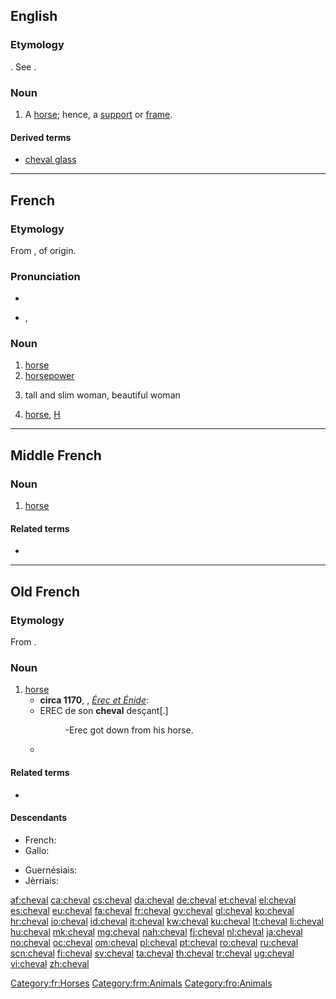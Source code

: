 ==English==

===Etymology===
{{etyl|fr}}. See {{term|cavalcade|lang=en}}.

===Noun===
{{en-noun|chevaux}}

# {{obsolete}} A [[horse]]; hence, a [[support]] or [[frame]].

====Derived terms====
* [[cheval glass]]

{{Webster 1913}}

----

==French==

===Etymology===
From {{etyl|la|fr}} {{term|caballus|lang=la}}, of {{etyl|cel-gau|fr}} origin.

===Pronunciation===
* {{audio|Fr-un cheval-fr.ogg|audio}}
* {{IPA|/ʃəval/|lang=fr}}, {{X-SAMPA|/S@.val/}}

===Noun===
{{fr-noun|m|plural=chevaux}}

# [[horse]]
# [[horsepower]]
# {{slang|lang=fr}} tall and slim woman, beautiful woman
# {{slang|lang=fr}} [[horse]], [[H]] {{gloss|narcotic}}

[[Category:fr:Horses]]
----

==Middle French==

===Noun===
{{frm-noun|m|pl=chevaux|pl2=chevaulx}}

# [[horse]]

====Related terms====
* {{l/frm|chevalier}}

[[Category:frm:Animals]]
----

==Old French==

===Etymology===
From {{etyl|la|fro}} {{term|caballus|lang=la}}.

===Noun===
{{fro-noun|m|chevaus|chevaus|cheval}}

# [[horse]]
#* '''circa 1170''', {{w|Chrétien de Troyes}}, ''[[s:fr:Érec et Énide|Érec et Énide]]'':
#* EREC de son '''cheval''' desçant[.]
#*: -Erec got down from his horse.
#* {{quote-book|circa 1170|title=[http://books.google.fr/books?id=yjcTAAAAQAAJ&pg=PA244&dq=Le+Roman+de+Rou+et+des+ducs+de+Normandie,+Volume+2&hl=fr&ei=hd3STa3kNNKGhQe5kZnyCQ&sa=X&oi=book_result&ct=book-preview-link&resnum=3&ved=0CDoQuwUwAg#v=onepage&q&f=false Le Roman de Rou]|author=[[w:Wace|Wace]]|passage=Maint bon '''cheval''' i unt tué|translation=They killed many good horses}}

====Related terms====
* {{l/fro|chevalier}}

====Descendants====
{{top2}}
* French: {{l/fr|cheval}}
* Gallo: {{l|roa-gal|ch'fa}}
{{mid2}}
* Guernésiais: {{l|roa-grn|ch'fa}}
* Jèrriais: {{l|roa-jer|chéva}}
{{bottom}}

[[Category:fro:Animals]]

[[af:cheval]]
[[ca:cheval]]
[[cs:cheval]]
[[da:cheval]]
[[de:cheval]]
[[et:cheval]]
[[el:cheval]]
[[es:cheval]]
[[eu:cheval]]
[[fa:cheval]]
[[fr:cheval]]
[[gv:cheval]]
[[gl:cheval]]
[[ko:cheval]]
[[hr:cheval]]
[[io:cheval]]
[[id:cheval]]
[[it:cheval]]
[[kw:cheval]]
[[ku:cheval]]
[[lt:cheval]]
[[li:cheval]]
[[hu:cheval]]
[[mk:cheval]]
[[mg:cheval]]
[[nah:cheval]]
[[fj:cheval]]
[[nl:cheval]]
[[ja:cheval]]
[[no:cheval]]
[[oc:cheval]]
[[om:cheval]]
[[pl:cheval]]
[[pt:cheval]]
[[ro:cheval]]
[[ru:cheval]]
[[scn:cheval]]
[[fi:cheval]]
[[sv:cheval]]
[[ta:cheval]]
[[th:cheval]]
[[tr:cheval]]
[[ug:cheval]]
[[vi:cheval]]
[[zh:cheval]]
